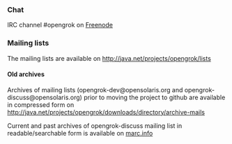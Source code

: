 === Chat ===

IRC channel #opengrok on [http://www.freenode.net Freenode]

=== Mailing lists ===

The mailing lists are available on http://java.net/projects/opengrok/lists

==== Old archives ====

Archives of mailing lists (opengrok-dev@opensolaris.org and opengrok-discuss@opensolaris.org) prior to moving the project to github are available in compressed form on http://java.net/projects/opengrok/downloads/directory/archive-mails

Current and past archives of opengrok-discuss mailing list in readable/searchable form is available on [http://marc.info/?l=opensolaris-opengrok-discuss&r=1&w=2 marc.info]
